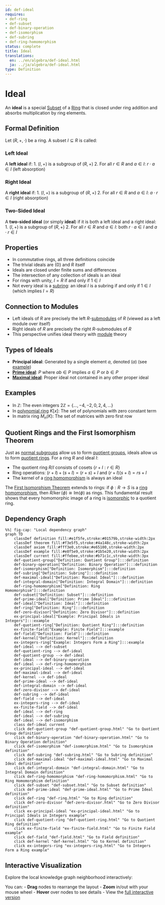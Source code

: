 ```yaml
---
id: def-ideal
requires:
- def-ring
- def-subset
- def-binary-operation
- def-isomorphism
- def-subring
- def-ring-homomorphism
status: complete
title: Ideal
translations:
  en: ../en/algebra/def-ideal.html
  ja: ../ja/algebra/def-ideal.html
type: Definition
---
```


# Ideal {#def-ideal}

An **ideal** is a special [Subset](../logic-set-theory/def-subset.qmd) of a [Ring](def-ring.qmd) that is closed under ring addition and absorbs multiplication by ring elements.

## Formal Definition

Let $(R, +, \cdot)$ be a ring. A subset $I \subseteq R$ is called:

### Left Ideal

A **left ideal** if:
1. $(I, +)$ is a subgroup of $(R, +)$
2. For all $r \in R$ and $a \in I$: $r \cdot a \in I$ (left absorption)

### Right Ideal

A **right ideal** if:
1. $(I, +)$ is a subgroup of $(R, +)$
2. For all $r \in R$ and $a \in I$: $a \cdot r \in I$ (right absorption)

### Two-Sided Ideal

A **two-sided ideal** (or simply **ideal**) if it is both a left ideal and a right ideal:
1. $(I, +)$ is a subgroup of $(R, +)$
2. For all $r \in R$ and $a \in I$: both $r \cdot a \in I$ and $a \cdot r \in I$

## Properties

- In commutative rings, all three definitions coincide
- The trivial ideals are $\{0\}$ and $R$ itself
- Ideals are closed under finite sums and differences
- The intersection of any collection of ideals is an ideal
- For rings with unity, $I = R$ if and only if $1 \in I$
- Not every ideal is a [subring](def-subring.qmd): an ideal $I$ is a subring if and only if $1 \in I$ (which implies $I = R$)

## Connection to Modules

- Left ideals of $R$ are precisely the left $R$-[submodules](def-module.qmd) of $R$ (viewed as a left module over itself)
- Right ideals of $R$ are precisely the right $R$-submodules of $R$
- This perspective unifies ideal theory with [module](def-module.qmd) theory

## Types of Ideals

- **Principal ideal**: Generated by a single element $a$, denoted $(a)$ (see [example](ex-principal-ideal.qmd))
- **[Prime ideal](def-prime-ideal.qmd)**: $P$ where $ab \in P$ implies $a \in P$ or $b \in P$
- **[Maximal ideal](def-maximal-ideal.qmd)**: Proper ideal not contained in any other proper ideal

## Examples

- In $\mathbb{Z}$: The even integers $2\mathbb{Z} = \{..., -4, -2, 0, 2, 4, ...\}$
- In [polynomial ring](def-polynomial-ring.qmd) $K[x]$: The set of polynomials with zero constant term
- In matrix ring $M_n(K)$: The set of matrices with zero first row

## Quotient Rings and the First Isomorphism Theorem

Just as [normal subgroups](def-normal-subgroup.qmd) allow us to form [quotient groups](def-quotient-group.qmd), ideals allow us to form [quotient rings](def-quotient-ring.qmd). For a ring $R$ and ideal $I$:

- The quotient ring $R/I$ consists of cosets $\{r + I : r \in R\}$
- Ring operations: $(r + I) + (s + I) = (r + s) + I$ and $(r + I)(s + I) = rs + I$
- The kernel of a [ring homomorphism](def-ring-homomorphism.qmd) is always an ideal

The [First Isomorphism Theorem](thm-first-isomorphism.qmd) extends to rings: if $\phi: R \to S$ is a [ring homomorphism](def-ring-homomorphism.qmd), then $R/\ker(\phi) \cong \text{Im}(\phi)$ as rings. This fundamental result shows that every homomorphic image of a ring is [isomorphic](def-isomorphism.qmd) to a quotient ring.

## Dependency Graph

```mermaid
%%| fig-cap: "Local dependency graph"
graph TD
    classDef definition fill:#e1f5fe,stroke:#01579b,stroke-width:2px
    classDef theorem fill:#f3e5f5,stroke:#4a148c,stroke-width:2px
    classDef axiom fill:#fff3e0,stroke:#e65100,stroke-width:2px
    classDef example fill:#e8f5e9,stroke:#1b5e20,stroke-width:2px
    classDef current fill:#ffebee,stroke:#b71c1c,stroke-width:3px
    def-quotient-group["Definition: Quotient Group"]:::definition
    def-binary-operation["Definition: Binary Operation"]:::definition
    def-isomorphism["Definition: Isomorphism"]:::definition
    def-subring["Definition: Subring"]:::definition
    def-maximal-ideal["Definition: Maximal Ideal"]:::definition
    def-integral-domain["Definition: Integral Domain"]:::definition
    def-ring-homomorphism["Definition: Ring Homomorphism"]:::definition
    def-subset["Definition: Subset"]:::definition
    def-prime-ideal["Definition: Prime Ideal"]:::definition
    def-ideal["Definition: Ideal"]:::definition
    def-ring["Definition: Ring"]:::definition
    def-zero-divisor["Definition: Zero Divisor"]:::definition
    ex-principal-ideal["Example: Principal Ideals in Integers"]:::example
    def-quotient-ring["Definition: Quotient Ring"]:::definition
    ex-finite-field["Example: Finite Field"]:::example
    def-field["Definition: Field"]:::definition
    def-kernel["Definition: Kernel"]:::definition
    ex-integers-ring["Example: Integers Form a Ring"]:::example
    def-ideal --> def-subset
    def-quotient-ring --> def-ideal
    def-quotient-group --> def-ideal
    def-ideal --> def-binary-operation
    def-ideal --> def-ring-homomorphism
    ex-principal-ideal --> def-ideal
    def-maximal-ideal --> def-ideal
    def-kernel --> def-ideal
    def-prime-ideal --> def-ideal
    def-integral-domain --> def-ideal
    def-zero-divisor --> def-ideal
    def-subring --> def-ideal
    def-field --> def-ideal
    ex-integers-ring --> def-ideal
    ex-finite-field --> def-ideal
    def-ideal --> def-ring
    def-ideal --> def-subring
    def-ideal --> def-isomorphism
    class def-ideal current
    click def-quotient-group "def-quotient-group.html" "Go to Quotient Group definition"
    click def-binary-operation "def-binary-operation.html" "Go to Binary Operation definition"
    click def-isomorphism "def-isomorphism.html" "Go to Isomorphism definition"
    click def-subring "def-subring.html" "Go to Subring definition"
    click def-maximal-ideal "def-maximal-ideal.html" "Go to Maximal Ideal definition"
    click def-integral-domain "def-integral-domain.html" "Go to Integral Domain definition"
    click def-ring-homomorphism "def-ring-homomorphism.html" "Go to Ring Homomorphism definition"
    click def-subset "def-subset.html" "Go to Subset definition"
    click def-prime-ideal "def-prime-ideal.html" "Go to Prime Ideal definition"
    click def-ring "def-ring.html" "Go to Ring definition"
    click def-zero-divisor "def-zero-divisor.html" "Go to Zero Divisor definition"
    click ex-principal-ideal "ex-principal-ideal.html" "Go to Principal Ideals in Integers example"
    click def-quotient-ring "def-quotient-ring.html" "Go to Quotient Ring definition"
    click ex-finite-field "ex-finite-field.html" "Go to Finite Field example"
    click def-field "def-field.html" "Go to Field definition"
    click def-kernel "def-kernel.html" "Go to Kernel definition"
    click ex-integers-ring "ex-integers-ring.html" "Go to Integers Form a Ring example"
```

## Interactive Visualization

Explore the local knowledge graph neighborhood interactively:

::: {.graph-viz data-id="def-ideal" data-width="700" data-height="500"}
:::

You can:
- **Drag** nodes to rearrange the layout
- **Zoom** in/out with your mouse wheel
- **Hover** over nodes to see details
- View the [full interactive version](../../output/interactive/en/def-ideal.html){target="_blank"}
